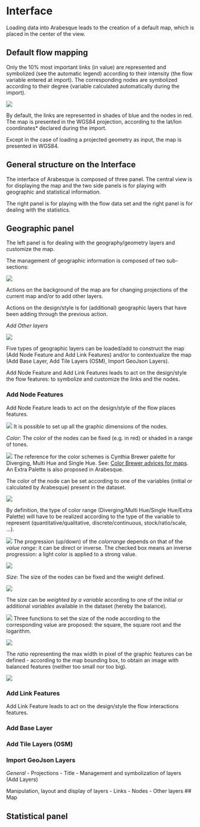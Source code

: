# Interface

Loading data into Arabesque leads to the creation of a default map, which is placed in the center of the view.


## Default flow mapping

Only the 10% most important links (in value) are represented and symbolized (see the automatic legend) according to their intensity (the flow variable entered at import).
The corresponding nodes are symbolized according to their degree (variable calculated automatically during the import).

![](images/defaut_flowmap.png)

By default, the links are represented in shades of blue and the nodes in red. The map is presented in the WGS84 projection, according to the lat/lon coordinates* declared during the import.

Except in the case of loading a projected geometry as input, the map is presented in WGS84.


## General structure on the Interface


The interface of Arabesque is composed of three panel. The central view is for displaying the map and the two side panels is for playing with geographic and statistical information.


The right panel is for playing with the flow data set and the right panel is for dealing with the statistics.


## Geographic panel

The left panel is for dealing with the geography/geometry layers and customize the map.

The management of geographic information is composed of two sub-sections:

![](images/geom_panel.png)

Actions on the background of the map are for changing projections of the current map and/or to add other layers.

Actions on the design/style is for (additional) geographic layers that have been adding through the previous action.

*Add Other layers*


![](images/geom_add_layers.png)

Five types of geographic layers can be loaded/add to construct the map (Add Node Feature and Add Link Features) and/or to contextualize the map (Add Base Layer, Add Tile Layers (OSM), Import GeoJson Layers).

Add Node Feature and Add Link Features leads to act on the design/style the flow features: to symbolize and customize the links and the nodes.


### Add Node Features

Add Node Feature leads to act on the design/style of the flow places features.

![](images/geom_add_nodes_1.png)
It is possible to set up all the graphic dimensions of the nodes.

*Color*: The color of the nodes can be fixed (e.g. in red) or shaded in a range of tones.

![](images/geom_add_nodes_1_color.png)
The reference for the color schemes is Cynthia Brewer palette for Diverging, Multi Hue and Single Hue. See: [Color Brewer advices for maps](https://colorbrewer2.org/#type=sequential&scheme=BuGn&n=3). An Extra Palette is also proposed in Arabesque.

The color of the node can be set according to one of the variables (initial or calculated by Arabesque) present in the dataset.

![](images/geom_add_nodes_1_color_variable.png)

By definition, the type of color range (Diverging/Multi Hue/Single Hue/Extra Palette) will have to be realized according to the type of the variable to represent (quantitative/qualitative, discrete/continuous, stock/ratio/scale, ...). 

![](images/geom_add_nodes_1_color_variable2.png)
The progression (up/down) of the *colorrange* depends on that of the *value range*: it can be direct or inverse. The checked box means an inverse progression: a light color is applied to a strong value.

![](images/geom_add_nodes_1_color_variable3.png)

*Size*: The size of the nodes can be fixed and the weight defined.

![](images/geom_add_nodes_2_size.png)


The size can be *weighted by a variable* according to one of the initial or additional *variables* available in the dataset (hereby the balance).


![](images/geom_add_nodes_2_size_variable.png)
Three functions to set the size of the node according to the corresponding value are proposed: the square, the square root and the logarithm.

![](images/geom_add_nodes_2_size_fct.png)

The *ratio* representing the max width in pixel of the graphic features can be defined - according to the map bounding box, to obtain an image with balanced features (neither too small nor too big).

![](images/geom_add_nodes_2_size_ratio.png)



### Add Link Features

Add Link Feature leads to act on the design/style the flow interactions features.



### Add  Base Layer




### Add Tile Layers (OSM) 



### Import GeoJson Layers

*General*
    - Projections
    - Title
    - Management and symbolization of layers (Add Layers)

Manipulation, layout and display of layers
    - Links
    - Nodes
    - Other layers
## Map



## Statistical panel
